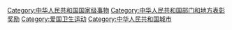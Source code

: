 {{Catmore}}

[[Category:中华人民共和国国家级事物|Category:中华人民共和国国家级事物]]
[[Category:中华人民共和国部门和地方表彰奖励|Category:中华人民共和国部门和地方表彰奖励]]
[[Category:爱国卫生运动|Category:爱国卫生运动]]
[[Category:中华人民共和国城市|Category:中华人民共和国城市]]